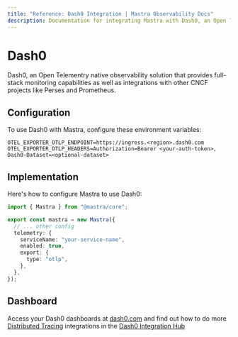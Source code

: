 ```yaml
---
title: "Reference: Dash0 Integration | Mastra Observability Docs"
description: Documentation for integrating Mastra with Dash0, an Open Telementry native observability solution.
---
```


# Dash0

Dash0, an Open Telementry native observability solution that provides full-stack monitoring capabilities as well as integrations with other CNCF projects like Perses and Prometheus.

## Configuration

To use Dash0 with Mastra, configure these environment variables:

```env
OTEL_EXPORTER_OTLP_ENDPOINT=https://ingress.<region>.dash0.com
OTEL_EXPORTER_OTLP_HEADERS=Authorization=Bearer <your-auth-token>, Dash0-Dataset=<optional-dataset>
```

## Implementation

Here's how to configure Mastra to use Dash0:

```typescript
import { Mastra } from "@mastra/core";

export const mastra = new Mastra({
  // ... other config
  telemetry: {
    serviceName: "your-service-name",
    enabled: true,
    export: {
      type: "otlp",
    },
  },
});
```

## Dashboard

Access your Dash0 dashboards at [dash0.com](https://www.dash0.com/) and find out how to do more [Distributed Tracing](https://www.dash0.com/distributed-tracing) integrations in the [Dash0 Integration Hub](https://www.dash0.com/hub/integrations)

